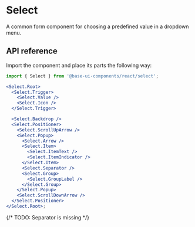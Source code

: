 # Select

<Subtitle>A common form component for choosing a predefined value in a dropdown menu.</Subtitle>
<Meta
  name="description"
  content="A high-quality, unstyled React select component that allows you for choosing a predefined value in a dropdown menu."
/>

<Demo path="./demos/hero" />

## API reference

Import the component and place its parts the following way:

```jsx title="Anatomy"
import { Select } from '@base-ui-components/react/select';

<Select.Root>
  <Select.Trigger>
    <Select.Value />
    <Select.Icon />
  </Select.Trigger>

  <Select.Backdrop />
  <Select.Positioner>
    <Select.ScrollUpArrow />
    <Select.Popup>
      <Select.Arrow />
      <Select.Item>
        <Select.ItemText />
        <Select.ItemIndicator />
      </Select.Item>
      <Select.Separator />
      <Select.Group>
        <Select.GroupLabel />
      </Select.Group>
    </Select.Popup>
    <Select.ScrollDownArrow />
  </Select.Positioner>
</Select.Root>;
```

<Reference
  component="Select"
  parts="Root, Trigger, Value, Icon, Backdrop, Positioner, Popup, Arrow, Option, OptionText, OptionIndicator, Group, GroupLabel, ScrollUpArrow, ScrollDownArrow"
/>

{/* TODO: Separator is missing */}
